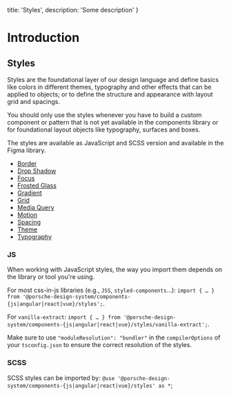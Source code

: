   title: 'Styles',
  description: 'Some description'
}

# Introduction

## Styles

Styles are the foundational layer of our design language and define basics like colors in different themes, typography
and other effects that can be applied to objects; or to define the structure and appearance with layout grid and
spacings.

You should only use the styles whenever you have to build a custom component or pattern that is not yet available in the
components library or for foundational layout objects like typography, surfaces and boxes.

The styles are available as JavaScript and SCSS version and available in the Figma library.

- [Border](/styles/border)
- [Drop Shadow](/styles/drop-shadow)
- [Focus](/styles/focus)
- [Frosted Glass](vstyles/frosted-glass)
- [Gradient](/styles/gradient)
- [Grid](/styles/grid)
- [Media Query](/styles/media-query)
- [Motion](/styles/motion)
- [Spacing](/styles/spacing)
- [Theme](/styles/theme)
- [Typography](/styles/typography)

### JS

When working with JavaScript styles, the way you import them depends on the library or tool you're using.

For most css-in-js libraries (e.g., `JSS`, `styled-components`...):
`import { … } from '@porsche-design-system/components-{js|angular|react|vue}/styles';`.

For `vanilla-extract`:
`import { … } from '@porsche-design-system/components-{js|angular|react|vue}/styles/vanilla-extract';`.

Make sure to use `"moduleResolution": "bundler"` in the `compilerOptions` of your `tsconfig.json` to ensure the correct
resolution of the styles.

### SCSS

SCSS styles can be imported by: `@use '@porsche-design-system/components-{js|angular|react|vue}/styles' as *`;
